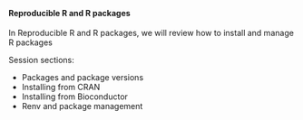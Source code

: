 <br>

####  **Reproducible R and R packages**

In Reproducible R and R packages, we will review how to install and manage R packages

Session sections:

* Packages and package versions
* Installing from CRAN
* Installing from Bioconductor
* Renv and package management